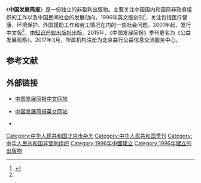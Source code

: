《'''中国发展简报'''》是一份独立的非盈利出版物。主要关注中国国内和国际非政府组织的工作以及中国民间社会的发展动向。1996年英文版创刊<ref name="multiple">{{Cite web |url=http://nickyoung.chinadevelopmentbrief.com/node/260 |title=China Development Brief - About Us |accessdate=2014-02-10 |archive-date=2013-09-03 |archive-url=https://web.archive.org/web/20130903071026/http://nickyoung.chinadevelopmentbrief.com/node/260 |dead-url=no }}</ref>，关注包括医疗健康、环境保护、外国援助工作和劳工情况在内的一些社会问题。2001年起，发行中文版<ref name="multiple" />，由[[知识产权出版社|知识产权出版社]]出版。2015年，《中国发展简报》季刊更名为《公益发展观察》。2017年3月，所属机构注册为北京益行公益信息交流服务中心。

== 参考文献 ==

{{Reflist|25em}}

==外部链接==
*{{zh-hans}}[http://www.chinadevelopmentbrief.org.cn 中国发展简报中文网站]{{Wayback|url=http://www.chinadevelopmentbrief.org.cn/ |date=20201116183727 }}
*{{en}}[https://web.archive.org/web/20070629024610/http://www.chinadevelopmentbrief.com/ 中国发展简报英文网站]
*{{Douban|3032374||book}}
{{pub-stub}}

[[Category:中华人民共和国北京市杂志|Category:中华人民共和国北京市杂志]]
[[Category:中华人民共和国季刊|Category:中华人民共和国季刊]]
[[Category:中华人民共和国非营利组织|Category:中华人民共和国非营利组织]]
[[Category:1996年中國建立|Category:1996年中國建立]]
[[Category:1996年建立的出版物|Category:1996年建立的出版物]]